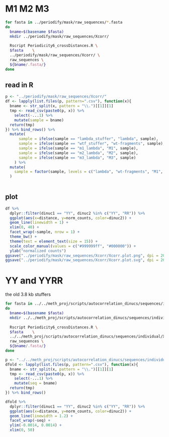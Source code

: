 # M1 M2 M3

```bash
for fasta in ../periodify/mask/raw_sequences/*.fasta
do
  bname=$(basename $fasta)
  mkdir ../periodify/mask/raw_sequences/Xcorr/
  
  Rscript Periodicity6_crossDistances.R \
  $fasta    \
  ../periodify/mask/raw_sequences/Xcorr/ \
  raw_sequences \
  ${bname/.fasta/}
done

```


## read in R

```r
p <- "../periodify/mask/raw_sequences/Xcorr/"
df <- lapply(list.files(p, pattern=".csv"), function(x){
  bname <- str_split(x, pattern = "\\.")[[1]][1]
  tmp <- read_csv(paste0(p, x)) %>% 
    select(-...1) %>% 
    mutate(sample = bname)
  return(tmp)
}) %>% bind_rows() %>% 
  mutate(
      sample = ifelse(sample == "lambda_stuffer", "lambda", sample),
      sample = ifelse(sample == "wtf_stuffer", "wt-fragments", sample),
      sample = ifelse(sample == "m1_lambda", "M1", sample),
      sample = ifelse(sample == "m2_lambda", "M2", sample),
      sample = ifelse(sample == "m3_lambda", "M3", sample)
    ) %>%
  mutate(
    sample = factor(sample, levels = c("lambda", "wt-fragments", "M1", "M2", "M3"))
  )
  

```

## plot

```r
df %>% 
  dplyr::filter(dinuc1 == "YY", dinuc2 %in% c("YY", "RR")) %>% 
  ggplot(aes(x=distance, y=norm_counts, color=dinuc2)) +
  geom_line(linewidth = 1) +
  xlim(0, 40) +
  facet_wrap(~sample, nrow = 1) +
  theme_bw() +
  theme(text = element_text(size = 15)) +
  scale_color_manual(values = c("#999999ff", "#000000")) +
  ylab("normalized counts")
ggsave("../periodify/mask/raw_sequences/Xcorr/Xcorr.plot.png", dpi = 200, width = 10, height = 3)
ggsave("../periodify/mask/raw_sequences/Xcorr/Xcorr.plot.svg", dpi = 200, width = 10, height = 3)
```


# YY and YYRR

the old 3.8 kb stuffers

```bash
for fasta in ../../meth_proj/scripts/autocorrelation_dinucs/sequences/individual/*.fasta
do
  bname=$(basename $fasta)
  mkdir ../../meth_proj/scripts/autocorrelation_dinucs/sequences/individual/Xcorr
  
  Rscript Periodicity6_crossDistances.R \
  $fasta    \
  ../../meth_proj/scripts/autocorrelation_dinucs/sequences/individual/Xcorr/ \
  raw_sequences \
  ${bname/.fasta/}
done
```


```r
p <- "../../meth_proj/scripts/autocorrelation_dinucs/sequences/individual/Xcorr/"
dfold <- lapply(list.files(p, pattern=".csv"), function(x){
  bname <- str_split(x, pattern = "\\.")[[1]][1]
  tmp <- read_csv(paste0(p, x)) %>% 
    select(-...1) %>% 
    mutate(seq = bname)
  return(tmp)
}) %>% bind_rows()
```


```r
dfold %>% 
  dplyr::filter(dinuc1 == "YY", dinuc2 %in% c("YY", "RR")) %>% 
  ggplot(aes(x=distance, y=norm_counts, color=dinuc2)) +
  geom_line(linewidth = 1.2) +
  facet_wrap(~seq) +
  ylim(-0.0014, 0.0014) +
  xlim(0, 50)
```

